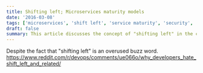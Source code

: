 ```yaml
---
title: Shifting left; Microservices maturity models
date: '2016-03-08'
tags: ['microservices', 'shift left', 'service maturity', 'security', 'operational efficiency']
draft: false
summary: This article discusses the concept of "shifting left" in the context of microservices maturity adoption. It explores the benefits and challenges of adopting microservices maturity practices early in the development process, emphasizing the importance of proactive approaches to ensure success. Through a detailed examination of this strategy, the article aims to provide insights into how organizations can effectively leverage microservices maturity models to enhance their development lifecycle and overall operational efficiency.
---
```


Despite the fact that "shifting left" is an overused buzz word.
https://www.reddit.com/r/devops/comments/ue066o/why_developers_hate_shift_left_and_related/
